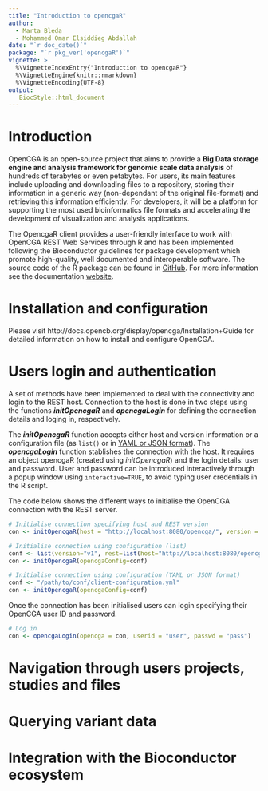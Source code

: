 ```yaml
---
title: "Introduction to opencgaR"
author:
  - Marta Bleda
  - Mohammed Omar Elsiddieg Abdallah
date: "`r doc_date()`"
package: "`r pkg_ver('opencgaR')`"
vignette: >
  %\VignetteIndexEntry{"Introduction to opencgaR"}
  %\VignetteEngine{knitr::rmarkdown}
  %\VignetteEncoding{UTF-8}  
output:
   BiocStyle::html_document
---
```

# Introduction
OpenCGA is an open-source project that aims to provide a **Big Data storage engine and analysis framework for genomic scale data analysis** of hundreds of terabytes or even petabytes. For users, its main features include uploading and downloading files to a repository, storing their information in a generic way (non-dependant of the original file-format) and retrieving this information efficiently. For developers, it will be a platform for supporting the most used bioinformatics file formats and accelerating the development of visualization and analysis applications.

The OpencgaR client provides a user-friendly interface to work with OpenCGA REST Web Services through R and has been implemented following the Bioconductor guidelines for package development which promote high-quality, well documented and interoperable software. The source code of the R package can be found in [GitHub](https://github.com/opencb/opencga/tree/develop/opencga-client/src/main/R). For more information see the documentation [website](http://docs.opencb.org/display/opencga/Overview).

# Installation and configuration
Please visit http://docs.opencb.org/display/opencga/Installation+Guide for detailed information on how to install and configure OpenCGA.

# Users login and authentication
A set of methods have been implemented to deal with the connectivity and login to the REST host. Connection to the host is done in two steps using the functions *__initOpencgaR__* and *__opencgaLogin__* for defining the connection details and loging in, respectively.

The *__initOpencgaR__* function accepts either host and version information or a configuration file (as `list()` or in [YAML or JSON format](http://docs.opencb.org/display/opencga/client-configuration.yml)). The *__opencgaLogin__* function stablishes the connection with the host. It requires an object opencgaR (created using *initOpencgaR*) and the login details: user and password. User and password can be introduced interactively through a popup window using `interactive=TRUE`, to avoid typing user credentials in the R script.

The code below shows the different ways to initialise the OpenCGA connection with the REST server.

```r
# Initialise connection specifying host and REST version
con <- initOpencgaR(host = "http://localhost:8080/opencga/", version = "v1")

# Initialise connection using configuration (list)
conf <- list(version="v1", rest=list(host="http://localhost:8080/opencga/"))
con <- initOpencgaR(opencgaConfig=conf)

# Initialise connection using configuration (YAML or JSON format)
conf <- "/path/to/conf/client-configuration.yml"
con <- initOpencgaR(opencgaConfig=conf)
```

Once the connection has been initialised users can login specifying their OpenCGA user ID and password.

```r
# Log in
con <- opencgaLogin(opencga = con, userid = "user", passwd = "pass")
```




# Navigation through users projects, studies and files
# Querying variant data
# Integration with the Bioconductor ecosystem
